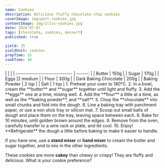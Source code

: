 ```yaml
---
name: Cookies
description: Delicious fluffy chocolate chip cookies
coverImage: img/port-cookies.jpg
contentImage: img/illus-cookies.jpg
date: 2024-07-07
tags: [chocolate, cookies, dessert]
published: true

yield: 25
yieldUnit: cookies
prepTime: 15
cookTime: 10
---
```


<Ingredients>
|                               |         |
| :---------------------------- | ------: |
| Butter                        |    150g |
| Sugar                         |    170g |
| Eggs                          |2 medium |
| Flour                         |    300g |
| Dark Baking Chocolate         |    200g |
| Baking Powder                 |   2 tsp |
| Salt                          |   1 tsp |
</Ingredients>

<Instructions>
1.  Preheat your oven to 180°C.
2.  In a bowl, cream the **butter** and **sugar** together until light and fluffy.
3.  Add the **eggs** one at a time, mixing well.
4.  Add the **flour** a little at a time, as well as the **baking powder**, and **salt**.
5.  Chop the **chocolate** into small chunks and fold into the dough.
6.  Line a baking tray with parchment paper, or use a non stick tray or silicon mat.
7.  Scoop out small balls of dough and place them on the tray, leaving space between each.
8.  Bake for 10 minutes, until golden brown around the edges.
9.  Remove from the oven, carefully transfer to a wire rack or plate, and let cool.
10. Enjoy!
</Instructions>

<InfoBox title="Tip !">
**Refrigerate** the dough a little before baking to make it easier to handle.

If you have one, use a **stand mixer** or **hand mixer** to cream the butter and sugar together, and to mix in the other ingredients.

These cookies are more **cakey** than chewy or crispy! They are fluffy and delicious. What is your cookie preference?
</InfoBox>
